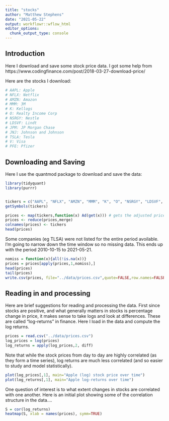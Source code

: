```yaml
---
title: "stocks"
author: "Matthew Stephens"
date: "2021-05-22"
output: workflowr::wflow_html
editor_options:
  chunk_output_type: console
---
```


## Introduction

Here I download and save some stock price data. I got some help from
https://www.codingfinance.com/post/2018-03-27-download-price/

Here are the stocks I download:
```r
# AAPL: Apple
# NFLX: Netflix
# AMZN: Amazon
# MMM: 3M
# K: Kellogs
# O: Realty Income Corp
# NSRGY: Nestle
# LDSVF: Lindt
# JPM: JP Morgan Chase
# JNJ: Johnson and Johnson
# TSLA: Tesla
# V: Visa
# PFE: Pfizer
```

## Downloading and Saving

Here I use the quantmod package to download and save the data:
```r
library(tidyquant)
library(purrr)


tickers = c("AAPL", "NFLX", "AMZN", "MMM", "K", "O", "NSRGY", "LDSVF", "JPM", "JNJ", "TSLA", "V", "PFE")
getSymbols(tickers)

prices <- map(tickers,function(x) Ad(get(x))) # gets the adjusted prices of each stock
prices <- reduce(prices,merge)
colnames(prices) <- tickers
head(prices)
```

Some companies (eg TLSA) were not listed for the entire period avoilable.
I'm going to narrow down the time window so no missing data.
This ends up with the period 2010-10-15 to 2021-05-21.
```r
nomiss = function(x){all(!is.na(x))}
prices = prices[apply(prices,1,nomiss),]
head(prices)
tail(prices)
write.csv(prices, file="../data/prices.csv",quote=FALSE,row.names=FALSE)
```


## Reading in and processing

Here are brief suggestions for reading and processing the data.
First since stocks are positive, and
what generally matters in stocks is percentage change in price,
it makes sense to take logs and look at differences.
These are called "log-returns" in finance.
Here I  load in the data and compute the log returns.

```r
prices = read.csv("../data/prices.csv")
log_prices = log(prices)
log_returns = apply(log_prices,2, diff)
```


Note that while the stock prices from day to day are highly correlated
(as they form a time series), log returns are much less correlated
(and so easier to study and model statistically).

```r
plot(log_prices[,1], main="Apple (log) stock price over time")
plot(log_returns[,1], main="Apple log-returns over time")
```

One question of interest is to what extent
changes in stocks are correlated with one another.
Here is an initial plot showing some of the correlation
structure in the data....
```r
S = cor(log_returns)
heatmap(S, xlab = names(prices), symm=TRUE)
```


